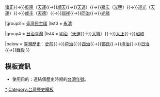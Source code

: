{{Navbox
|name  = 台灣年號
|title = [[台灣年號列表|台灣各時期年號]]
|above = 

|group1 = [[臺灣明鄭時期|明鄭時期]]
|list1 = [[永曆 (南明)|永曆]]

|group2 = [[臺灣清治時期|清治臺灣]]
|list2 = [[康熙]]（[[永和 (朱一貴)|永和]]）{{→}}[[雍正]]{{→}}[[乾隆]]（[[天运 (林爽文)|天運]]{{→}}[[顺天 (林爽文)|順天]]{{→}}[[天運 (陳周全)|天運]]）{{→}}[[嘉庆]]（[[光明 (蔡牽)|光明]]）{{→}}[[道光]]（[[天運 (張丙)|天運]]）{{→}}[[咸丰]]（[[天德 (林恭)|天德]]）{{→}}[[祺祥]]{{→}}[[同治]]{{→}}[[光绪]]

|group3 = [[臺灣民主國]]
|list3 = [[永清 (年号)|永清]]

|group4 = [[台灣日治時期|日治臺灣]]
|list4 = [[明治]]（[[天運 (簡義)|天運]]{{→}}[[大靖 (黃國鎮)|大靖]]）{{→}}[[大正]]{{→}}[[昭和]]

|below = [[臺灣歷史]]：[[臺灣史前時期|史前]]{{→}}[[臺灣荷蘭統治時期|荷治]]{{·}}[[臺灣西班牙統治時期|西治]]{{→}}[[臺灣明鄭時期|鄭氏]]{{→}}[[臺灣清治時期|清治]]{{→}}[[台灣日治時期|日治]]{{→}}[[臺灣戰後時期|戰後]]
}}<includeonly></includeonly><noinclude>

==模板資訊==
*使用目的：連結個歷史時期的[[台灣年號列表|台灣年號]]。

[[Category:台灣年號|*]]
[[Category:台灣歷史模板]]
</noinclude>